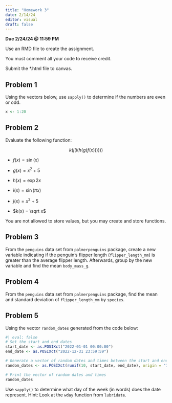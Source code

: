 ```yaml
---
title: "Homework 3"
date: 2/14/24
editor: visual
draft: false
---
```


**Due 2/24/24 \@ 11:59 PM**

Use an RMD file to create the assignment.

You must comment all your code to receive credit.

Submit the \*.html file to canvas.

## Problem 1

Using the vectors below, use `sapply()` to determine if the numbers are even or odd.

```r
x <- 1:20
```

## Problem 2

Evaluate the following function:

$$
k(j(i(h(g(f(x))))))
$$

-   $f(x)=\sin(x)$

-   $g(x) = x^2 +5$

-   $h(x) = \exp{2x}$

-   $i(x) = \sin(\pi x)$

-   $j(x) = x^2 + 5$

-   $k(x) = \sqrt x$

You are not allowed to store values, but you may create and store functions.

## Problem 3

From the `penguins` data set from `palmerpenguins` package, create a new variable indicating if the penguin's flipper length (`flipper_length_mm`) is greater than the average flipper length. Afterwards, group by the new variable and find the mean `body_mass_g`.

## Problem 4

From the `penguins` data set from `palmerpenguins` package, find the mean and standard deviation of `flipper_length_mm` by `species`.

## Problem 5

Using the vector `random_dates` generated from the code below:

```r
#| eval: false
# Set the start and end dates
start_date <- as.POSIXct("2022-01-01 00:00:00")
end_date <- as.POSIXct("2022-12-31 23:59:59")

# Generate a vector of random dates and times between the start and end dates
random_dates <- as.POSIXct(runif(10, start_date, end_date), origin = "1970-01-01")

# Print the vector of random dates and times
random_dates

```

Use `sapply()` to determine what day of the week (in words) does the date represent. Hint: Look at the `wday` function from `lubridate`.
